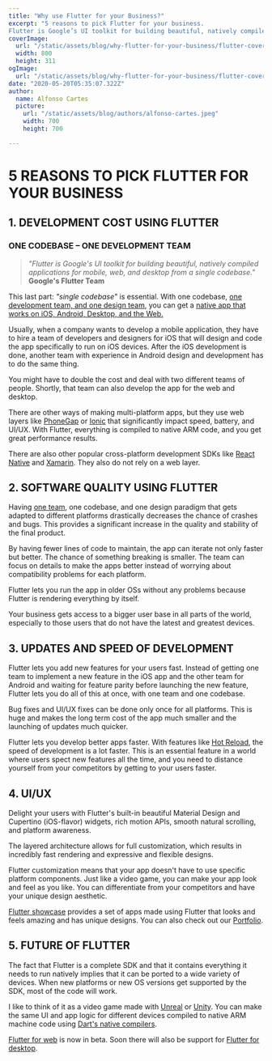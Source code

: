 ```yaml
---
title: "Why use Flutter for your Business?"
excerpt: "5 reasons to pick Flutter for your business.
Flutter is Google’s UI toolkit for building beautiful, natively compiled applications for mobile, web, and desktop from a single codebase."
coverImage: 
  url: "/static/assets/blog/why-flutter-for-your-business/flutter-cover.jpg"
  width: 800
  height: 311
ogImage:
  url: "/static/assets/blog/why-flutter-for-your-business/flutter-cover.jpg"
date: "2020-05-20T05:35:07.322Z"
author:
  name: Alfonso Cartes
  picture: 
    url: "/static/assets/blog/authors/alfonso-cartes.jpeg"
    width: 700
    height: 700

---
```


# 5 REASONS TO PICK FLUTTER FOR YOUR BUSINESS

## 1. DEVELOPMENT COST USING FLUTTER

### ONE CODEBASE – ONE DEVELOPMENT TEAM  

> *"Flutter is Google's UI toolkit for building beautiful, natively compiled applications for mobile, web, and desktop from a single codebase."*
**Google's Flutter Team**  

This last part: *"single codebase"* is essential. With one codebase, [one development team, and one design team](https://www.cartes.dev/about/), you can get a [native app that works on iOS, Android, Desktop, and the Web.](https://www.cartes.dev/portfolio/)

Usually, when a company wants to develop a mobile application, they have to hire a team of developers and designers for iOS that will design and code the app specifically to run on iOS devices. After the iOS development is done, another team with experience in Android design and development has to do the same thing.

You might have to double the cost and deal with two different teams of people. Shortly, that team can also develop the app for the web and desktop.

There are other ways of making multi-platform apps, but they use web layers like [PhoneGap](https://phonegap.com/) or [Ionic](https://ionicframework.com/) that significantly impact speed, battery, and UI/UX. With Flutter, everything is compiled to native ARM code, and you get great performance results.

There are also other popular cross-platform development SDKs like [React Native](https://www.cartes.dev/portfolio/mobile) and [Xamarin](https://dotnet.microsoft.com/apps/xamarin). They also do not rely on a web layer.


## 2. SOFTWARE QUALITY USING FLUTTER

Having [one team](https://www.cartes.dev/about/), one codebase, and one design paradigm that gets adapted to different platforms drastically decreases the chance of crashes and bugs. This provides a significant increase in the quality and stability of the final product.

By having fewer lines of code to maintain, the app can iterate not only faster but better. The chance of something breaking is smaller. The team can focus on details to make the apps better instead of worrying about compatibility problems for each platform.

Flutter lets you run the app in older OSs without any problems because Flutter is rendering everything by itself. 

Your business gets access to a bigger user base in all parts of the world, especially to those users that do not have the latest and greatest devices.


## 3. UPDATES AND SPEED OF DEVELOPMENT

Flutter lets you add new features for your users fast. Instead of getting one team to implement a new feature in the iOS app and the other team for Android and waiting for feature parity before launching the new feature, Flutter lets you do all of this at once, with one team and one codebase.

Bug fixes and UI/UX fixes can be done only once for all platforms. This is huge and makes the long term cost of the app much smaller and the launching of updates much quicker.

Flutter lets you develop better apps faster. With features like [Hot Reload](https://flutter.dev/docs/development/tools/hot-reload), the speed of development is a lot faster. This is an essential feature in a world where users spect new features all the time, and you need to distance yourself from your competitors by getting to your users faster.


## 4. UI/UX

Delight your users with Flutter's built-in beautiful Material Design and Cupertino (iOS-flavor) widgets, rich motion APIs, smooth natural scrolling, and platform awareness.

The layered architecture allows for full customization, which results in incredibly fast rendering and expressive and flexible designs.

Flutter customization means that your app doesn't have to use specific platform components. Just like a video game, you can make your app look and feel as you like. You can differentiate from your competitors and have your unique design aesthetic.

[Flutter showcase](https://flutter.dev/showcase) provides a set of apps made using Flutter that looks and feels amazing and has unique designs. You can also check out our [Portfolio](https://www.cartes.dev/portfolio/).



## 5. FUTURE OF FLUTTER

The fact that Flutter is a complete SDK and that it contains everything it needs to run natively implies that it can be ported to a wide variety of devices. When new platforms or new OS versions get supported by the SDK, most of the code will work.

I like to think of it as a video game made with [Unreal](https://en.wikipedia.org/wiki/Unreal_Engine) or [Unity](https://en.wikipedia.org/wiki/Unity_(game_engine)). You can make the same UI and app logic for different devices compiled to native ARM machine code using [Dart's native compilers](https://dart.dev/platforms).

[Flutter for web](https://flutter.dev/web) is now in beta. Soon there will also be support for [Flutter for desktop](https://flutter.dev/desktop).



